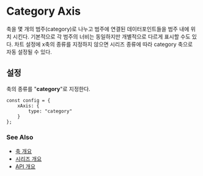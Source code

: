 # Category Axis

축을 몇 개의 범주(category)로 나누고 범주에 연결된 데이터포인트들을 범주 내에 위치 시킨다.
기본적으로 각 범주의 너비는 동일하지만 개별적으로 다르게 표시할 수도 있다.
차트 설정에 x축의 종류를 지정하지 않으면 시리즈 종류에 따라 category 축으로 자동 설정될 수 있다.

## 설정

축의 종류를 "**category**"로 지정한다.

```
const config = {
    xAxis: {
        type: "category"
    }
};
```

### See Also

- [축 개요](/axes)
- [시리즈 개요](/series)
- [API 개요](/docs)